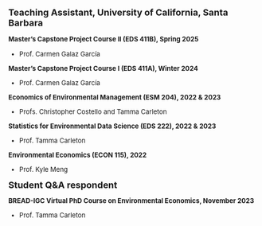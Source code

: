 <strong style="font-weight: bold;"><font size="4">Teaching Assistant,
University of California, Santa Barbara</strong></font>

**<font size="2">Master's Capstone Project Course II (EDS 411B), Spring 2025<font size="2">**

-   <font size="2">Prof. Carmen Galaz García<font size="2">

**Master's Capstone Project Course I (EDS 411A), Winter 2024**

-   <font size="2">Prof. Carmen Galaz García<font size="2">

**Economics of Environmental Management (ESM 204), 2022 & 2023**

-   <font size="2">Profs. Christopher Costello and Tamma Carleton</font>

**Statistics for Environmental Data Science (EDS 222), 2022 & 2023**

-   <font size="2">Prof. Tamma Carleton</font>

**Environmental Economics (ECON 115), 2022**

-   <font size="2">Prof. Kyle Meng</font>

<strong style="font-weight: bold;"><font size="4">Student Q&A
respondent</strong></font>

**BREAD-IGC Virtual PhD Course on Environmental Economics, November
2023**

-   <font size="2">Prof. Tamma Carleton</font>
